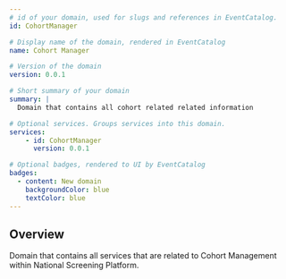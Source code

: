 ```yaml
---
# id of your domain, used for slugs and references in EventCatalog.
id: CohortManager

# Display name of the domain, rendered in EventCatalog
name: Cohort Manager

# Version of the domain
version: 0.0.1

# Short summary of your domain
summary: |
  Domain that contains all cohort related related information

# Optional services. Groups services into this domain.
services:
    - id: CohortManager
      version: 0.0.1

# Optional badges, rendered to UI by EventCatalog
badges:
  - content: New domain
    backgroundColor: blue
    textColor: blue
---
```


## Overview

Domain that contains all services that are related to Cohort Management within National Screening Platform.

<NodeGraph />
